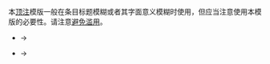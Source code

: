 <!-- PLEASE ADD CATEGORIES AND INTERWIKIS AT THE BOTTOM OF THIS PAGE -->
本[[Wikipedia:Hatnote|顶注]]模版一般在条目标题模糊或者其字面意义模糊时使用，但应当注意使用本模版的必要性。请注意[[WP:TRHAT|避免滥用]]。

* {{tlx|Redirect-distinguish|REDIRECT|PAGE1}} &rarr; {{Redirect-distinguish|REDIRECT|PAGE1}}
* {{tlx|Redirect-distinguish|REDIRECT|PAGE1|PAGE2|PAGE3|PAGE4}} &rarr; {{Redirect-distinguish|REDIRECT|PAGE1|PAGE2|PAGE3|PAGE4}}

{{Hatnote templates}}
<includeonly>{{sandbox other||
<!-- CATEGORIES AND INTERWIKIS HERE, THANKS -->
[[Category:消歧义与重定向模板]]
[[Category:顶注模板]]

}}</includeonly>
